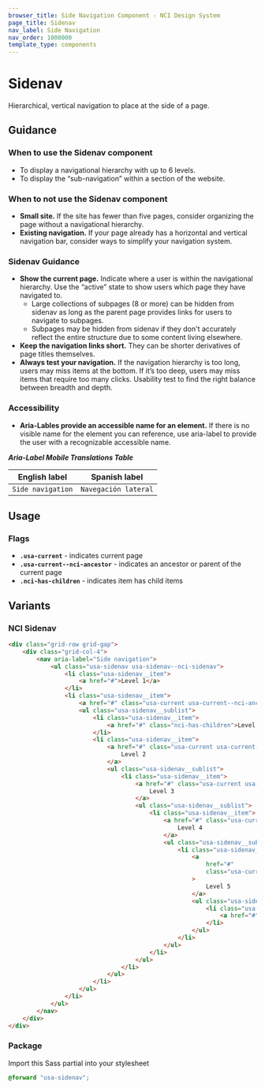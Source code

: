 ```yaml
---
browser_title: Side Navigation Component - NCI Design System
page_title: Sidenav
nav_label: Side Navigation
nav_order: 1000000
template_type: components
---
```


# Sidenav

Hierarchical, vertical navigation to place at the side of a page.

## Guidance

### When to use the Sidenav component

- To display a navigational hierarchy with up to 6 levels.
- To display the “sub-navigation” within a section of the website.

### When to not use the Sidenav component

- **Small site.** If the site has fewer than five pages, consider organizing the page without a navigational hierarchy.
- **Existing navigation.** If your page already has a horizontal and vertical navigation bar, consider ways to simplify your navigation system.

### Sidenav Guidance

- **Show the current page.** Indicate where a user is within the navigational hierarchy. Use the “active” state to show users which page they have navigated to.
  - Large collections of subpages (8 or more) can be hidden from sidenav as long as the parent page provides links for users to navigate to subpages.
  - Subpages may be hidden from sidenav if they don't accurately reflect the entire structure due to some content living elsewhere.
- **Keep the navigation links short.** They can be shorter derivatives of page titles themselves.
- **Always test your navigation.** If the navigation hierarchy is too long, users may miss items at the bottom. If it’s too deep, users may miss items that require too many clicks. Usability test to find the right balance between breadth and depth.

### Accessibility

- **Aria-Lables provide an accessible name for an element.** If there is no visible name for the element you can reference, use aria-label to provide the user with a recognizable accessible name.

**_Aria-Label Mobile Translations Table_**

| **English label** | **Spanish label**    |
| ----------------- | -------------------- |
| `Side navigation` | `Navegación lateral` |

## Usage

### Flags

- **`.usa-current`** - indicates current page
- **`.usa-current--nci-ancestor`** - indicates an ancestor or parent of the current page
- **`.nci-has-children`** - indicates item has child items

## Variants

### NCI Sidenav

```html
<div class="grid-row grid-gap">
	<div class="grid-col-4">
		<nav aria-label="Side navigation">
			<ul class="usa-sidenav usa-sidenav--nci-sidenav">
				<li class="usa-sidenav__item">
					<a href="#">Level 1</a>
				</li>
				<li class="usa-sidenav__item">
					<a href="#" class="usa-current usa-current--nci-ancestor">Level 1</a>
					<ul class="usa-sidenav__sublist">
						<li class="usa-sidenav__item">
							<a href="#" class="nci-has-children">Level 2</a>
						</li>
						<li class="usa-sidenav__item">
							<a href="#" class="usa-current usa-current--nci-ancestor">
								Level 2
							</a>
							<ul class="usa-sidenav__sublist">
								<li class="usa-sidenav__item">
									<a href="#" class="usa-current usa-current--nci-ancestor">
										Level 3
									</a>
									<ul class="usa-sidenav__sublist">
										<li class="usa-sidenav__item">
											<a href="#" class="usa-current usa-current--nci-ancestor">
												Level 4
											</a>
											<ul class="usa-sidenav__sublist">
												<li class="usa-sidenav__item">
													<a
														href="#"
														class="usa-current usa-current--nci-ancestor"
													>
														Level 5
													</a>
													<ul class="usa-sidenav__sublist">
														<li class="usa-sidenav__item">
															<a href="#" class="usa-current">Level 6</a>
														</li>
													</ul>
												</li>
											</ul>
										</li>
									</ul>
								</li>
							</ul>
						</li>
					</ul>
				</li>
			</ul>
		</nav>
	</div>
</div>
```

### Package

Import this Sass partial into your stylesheet

```scss nopreview
@forward "usa-sidenav";
```
